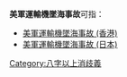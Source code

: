 '''美軍運輸機墜海事故'''可指：
*[[美軍運輸機墜海事故_(香港)|美軍運輸機墜海事故 (香港)]]
*[[美軍運輸機墜海事故_(日本)|美軍運輸機墜海事故 (日本)]]
{{disambig}}
[[Category:八字以上消歧義|Category:八字以上消歧義]]
